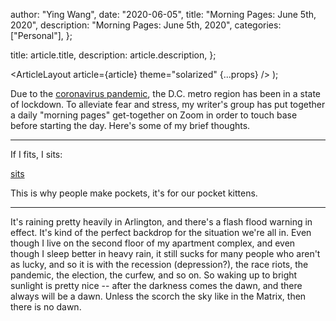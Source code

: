 
  author: "Ying Wang",
  date: "2020-06-05",
  title: "Morning Pages: June 5th, 2020",
  description: "Morning Pages: June 5th, 2020",
  categories: ["Personal"],
};

  title: article.title,
  description: article.description,
};

  <ArticleLayout article={article} theme="solarized" {...props} />
);

Due to the [coronavirus
pandemic](https://en.wikipedia.org/wiki/2019-20_coronavirus_pandemic), the D.C.
metro region has been in a state of lockdown. To alleviate fear and stress, my
writer's group has put together a daily "morning pages" get-together on Zoom in
order to touch base before starting the day. Here's some of my brief thoughts.

---

If I fits, I sits:

[sits](/img/posts/2020/06/05/morning_pages.jpg)

This is why people make pockets, it's for our pocket kittens.

---

It's raining pretty heavily in Arlington, and there's a flash flood warning in
effect. It's kind of the perfect backdrop for the situation we're all in. Even
though I live on the second floor of my apartment complex, and even though I
sleep better in heavy rain, it still sucks for many people who aren't as lucky,
and so it is with the recession (depression?), the race riots, the pandemic, the
election, the curfew, and so on. So waking up to bright sunlight is pretty nice
-- after the darkness comes the dawn, and there always will be a dawn. Unless
the scorch the sky like in the Matrix, then there is no dawn.
